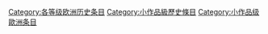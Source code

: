 {{catmore1|[[WikiProject:欧洲历史|WikiProject:欧洲历史]]}}
{{Articles by Quality|topic=欧洲历史|project=欧洲历史|format=TOC}}
{{empty category}}

[[Category:各等级欧洲历史条目|Category:各等级欧洲历史条目]]
[[Category:小作品級歷史條目|Category:小作品級歷史條目]]
[[Category:小作品级歐洲条目|Category:小作品级歐洲条目]]